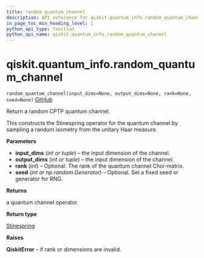 ```yaml
---
title: random_quantum_channel
description: API reference for qiskit.quantum_info.random_quantum_channel
in_page_toc_min_heading_level: 1
python_api_type: function
python_api_name: qiskit.quantum_info.random_quantum_channel
---
```


# qiskit.quantum\_info.random\_quantum\_channel

<span id="qiskit.quantum_info.random_quantum_channel" />

`random_quantum_channel(input_dims=None, output_dims=None, rank=None, seed=None)` [GitHub](https://github.com/qiskit/qiskit/tree/stable/0.23/qiskit/quantum_info/operators/random.py "view source code")

Return a random CPTP quantum channel.

This constructs the Stinespring operator for the quantum channel by sampling a random isometry from the unitary Haar measure.

**Parameters**

*   **input\_dims** (*int or tuple*) – the input dimension of the channel.
*   **output\_dims** (*int or tuple*) – the input dimension of the channel.
*   **rank** (*int*) – Optional. The rank of the quantum channel Choi-matrix.
*   **seed** (*int or np.random.Generator*) – Optional. Set a fixed seed or generator for RNG.

**Returns**

a quantum channel operator.

**Return type**

[Stinespring](qiskit.quantum_info.Stinespring "qiskit.quantum_info.Stinespring")

**Raises**

**QiskitError** – if rank or dimensions are invalid.

